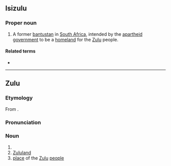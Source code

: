 ==Isizulu==

===Proper noun===
{{wikipedia}}
{{en-proper noun}}

# A former [[bantustan]] in [[South Africa]], intended by the [[apartheid]] [[government]] to be a [[homeland]] for the [[Zulu]] people.

====Related terms====
* {{l|en|KwaZulu-Natal}}

----

==Zulu==

===Etymology===
From {{affix|zu|kwa-|uZulu}}.

===Pronunciation===
{{zu-IPA|kwázulu}}

===Noun===
{{head|zu|noun}}

# {{inflection of|zu|uZulu||poss|loc}}
# [[Zululand]]
# [[place]] of the [[Zulu]] [[people]]